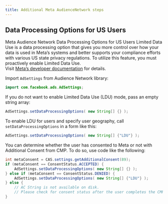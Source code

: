 ```yaml
---
title: Additional Meta AudienceNetwork steps
---
```


## Data Processing Options for US Users
Meta Audience Network Data Processing Options for US Users Limited Data Use is a data processing option that gives you more control over how your data is used in Meta’s systems and better supports your compliance efforts with various US state privacy regulations. To utilize this feature, you must proactively enable Limited Data Use.  
Visit [Meta’s developer documentation](https://developers.facebook.com/docs/marketing-apis/data-processing-options) for details.

Import `AdSettings` from Audience Network library:
```java
import com.facebook.ads.AdSettings;
```

If you do not want to enable Limited Data Use (LDU) mode, pass an empty string array:
```java
AdSettings.setDataProcessingOptions( new String[] {} );  
```
To enable LDU for users and specify user geography, call `setDataProcessingOptions` in a form like this:
```java
AdSettings.setDataProcessingOptions( new String[] {"LDU"} );
```

You can determine whether the user has consented to Meta or not with Additional Consent from CMP. To do so, use code like the following:
```java
int metaConsent = CAS.settings.getAdditionalConsent(89);
if (metaConsent == ConsentStatus.ACCEPTED) {
    AdSettings.setDataProcessingOptions( new String[] {} );
} else if (metaConsent == ConsentStatus.DENIED) {
    AdSettings.setDataProcessingOptions( new String[] {"LDU"} );
} else {
    // AC String is not available on disk. 
    // Please check for consent status after the user completes the CMP flow.
}
```
